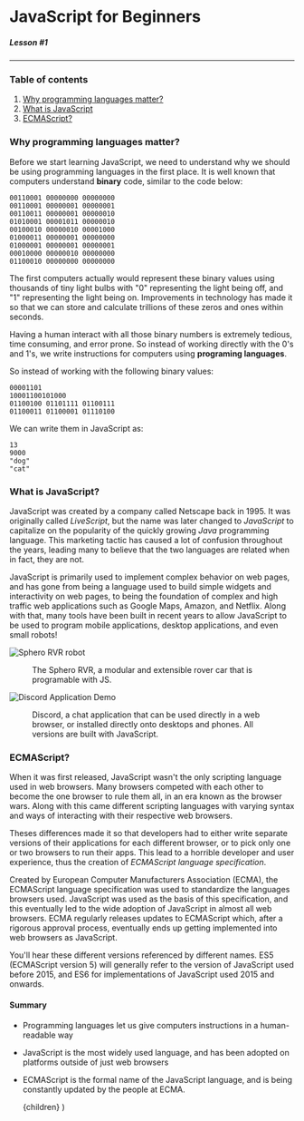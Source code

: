 
# JavaScript for Beginners

##### Lesson #1

---

### Table of contents

1. [Why programming languages matter?](#why)
2. [What is JavaScript](#history)
3. [ECMAScript?](#ecmascript)

<h3 id="why">Why programming languages matter?</h3>

Before we start learning JavaScript, we need to understand why we should be
using programming languages in the first place. It is well known that
computers understand **binary** code, similar to the code below:

```bin
00110001 00000000 00000000
00110001 00000001 00000001
00110011 00000001 00000010
01010001 00001011 00000010
00100010 00000010 00001000
01000011 00000001 00000000
01000001 00000001 00000001
00010000 00000010 00000000
01100010 00000000 00000000
```

The first computers actually would represent these binary values using
thousands of tiny light bulbs with "0" representing the light being off, and
"1" representing the light being on. Improvements in technology has made it so
that we can store and calculate trillions of these zeros and ones within
seconds.

Having a human interact with all those binary numbers is extremely tedious,
time consuming, and error prone. So instead of working directly with the 0's
and 1's, we write instructions for computers using **programing languages**.

So instead of working with the following binary values:

```bin
00001101
10001100101000
01100100 01101111 01100111
01100011 01100001 01110100
```

We can write them in JavaScript as:

```bin
13
9000
"dog"
"cat"
```

<h3 id="history">What is JavaScript?</h3>

JavaScript was created by a company called Netscape back in 1995. It was
originally called _LiveScript_, but the name was later changed to _JavaScript_
to capitalize on the popularity of the quickly growing _Java_ programming
language. This marketing tactic has caused a lot of confusion throughout the
years, leading many to believe that the two languages are related when in
fact, they are not.

JavaScript is primarily used to implement complex behavior on web pages, and
has gone from being a language used to build simple widgets and interactivity
on web pages, to being the foundation of complex and high traffic web
applications such as Google Maps, Amazon, and Netflix. Along with that, many
tools have been built in recent years to allow JavaScript to be used to
program mobile applications, desktop applications, and even small robots!

![Sphero RVR robot](/static/pages/javascript/intro/spheroRVR.gif)

<figure>
  The Sphero RVR, a modular and extensible rover car that is programable with
  JS.
</figure>

![Discord Application Demo](/static/pages/javascript/intro/discord.gif)

<figure>
  Discord, a chat application that can be used directly in a web browser, or
  installed directly onto desktops and phones. All versions are built with
  JavaScript.
</figure>
<h3 id="ecmascript">ECMAScript?</h3>

When it was first released, JavaScript wasn't the only scripting language used
in web browsers. Many browsers competed with each other to become the one
browser to rule them all, in an era known as the browser wars. Along with this
came different scripting languages with varying syntax and ways of interacting with
their respective web browsers.

Theses differences made it so that developers had to either write separate versions
of their applications for each different browser, or to pick only one or two browsers
to run their apps. This lead to a horrible developer and user experience, thus the
creation of _ECMAScript language specification_.

Created by European Computer Manufacturers Association (ECMA), the ECMAScript
language specification was used to standardize the languages browsers used.
JavaScript was used as the basis of this specification, and this eventually
led to the wide adoption of JavaScript in almost all web browsers. ECMA regularly
releases updates to ECMAScript which, after a rigorous approval process, eventually
ends up getting implemented into web browsers as JavaScript.

You'll hear these different versions referenced by different names. ES5 (ECMAScript version 5)
will generally refer to the version of JavaScript used before 2015, and ES6 for
implementations of JavaScript used 2015 and onwards.

#### Summary

- Programming languages let us give computers instructions in a human-readable way
- JavaScript is the most widely used language, and has been adopted on platforms outside of just web browsers
- ECMAScript is the formal name of the JavaScript language, and is being constantly updated by the people at ECMA.

  <Layout next="/javascript/intro/lesson2">{children}</Layout>
)
